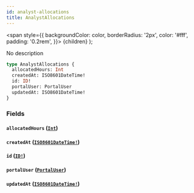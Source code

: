 ```yaml
---
id: analyst-allocations
title: AnalystAllocations
---
```


<span
style={{
      backgroundColor: color,
      borderRadius: '2px',
      color: '#fff',
      padding: '0.2rem',
    }}>
{children}
</span>
);

No description

```graphql
type AnalystAllocations {
  allocatedHours: Int
  createdAt: ISO8601DateTime!
  id: ID!
  portalUser: PortalUser
  updatedAt: ISO8601DateTime!
}
```

### Fields

#### `allocatedHours` ([`Int`](/api/scalars/int))

#### `createdAt` ([`ISO8601DateTime!`](/api/scalars/iso-8601-date-time))

#### `id` ([`ID!`](/api/scalars/id))

#### `portalUser` ([`PortalUser`](/api/objects/portal-user))

#### `updatedAt` ([`ISO8601DateTime!`](/api/scalars/iso-8601-date-time))

